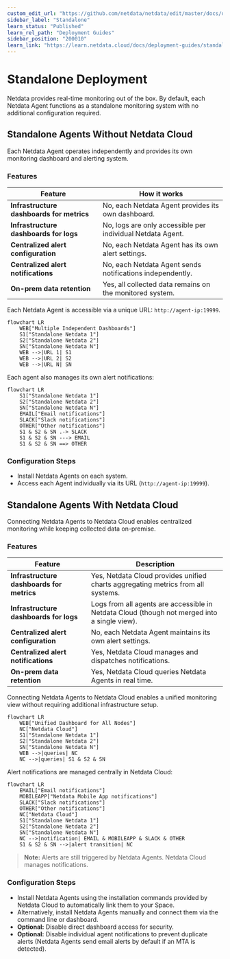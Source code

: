 ```yaml
---
custom_edit_url: "https://github.com/netdata/netdata/edit/master/docs/deployment-guides/standalone-deployment.md"
sidebar_label: "Standalone"
learn_status: "Published"
learn_rel_path: "Deployment Guides"
sidebar_position: "200010"
learn_link: "https://learn.netdata.cloud/docs/deployment-guides/standalone"
---
```


# Standalone Deployment

Netdata provides real-time monitoring out of the box. By default, each Netdata Agent functions as a standalone monitoring system with no additional configuration required.

## Standalone Agents Without Netdata Cloud

Each Netdata Agent operates independently and provides its own monitoring dashboard and alerting system.

### Features

| Feature | How it works |
|---------|-------------|
| **Infrastructure dashboards for metrics** | No, each Netdata Agent provides its own dashboard. |
| **Infrastructure dashboards for logs** | No, logs are only accessible per individual Netdata Agent. |
| **Centralized alert configuration** | No, each Netdata Agent has its own alert settings. |
| **Centralized alert notifications** | No, each Netdata Agent sends notifications independently. |
| **On-prem data retention** | Yes, all collected data remains on the monitored system. |

Each Netdata Agent is accessible via a unique URL: `http://agent-ip:19999`.

```mermaid
flowchart LR
    WEB["Multiple Independent Dashboards"]
    S1["Standalone Netdata 1"]
    S2["Standalone Netdata 2"]
    SN["Standalone Netdata N"]
    WEB -->|URL 1| S1
    WEB -->|URL 2| S2
    WEB -->|URL N| SN
```

Each agent also manages its own alert notifications:

```mermaid
flowchart LR
    S1["Standalone Netdata 1"]
    S2["Standalone Netdata 2"]
    SN["Standalone Netdata N"]
    EMAIL["Email notifications"]
    SLACK["Slack notifications"]
    OTHER["Other notifications"]
    S1 & S2 & SN .-> SLACK
    S1 & S2 & SN ---> EMAIL
    S1 & S2 & SN ==> OTHER
```

### Configuration Steps

- Install Netdata Agents on each system.
- Access each Agent individually via its URL (`http://agent-ip:19999`).

## Standalone Agents With Netdata Cloud

Connecting Netdata Agents to Netdata Cloud enables centralized monitoring while keeping collected data on-premise.

### Features

| Feature | Description |
|---------|-------------|
| **Infrastructure dashboards for metrics** | Yes, Netdata Cloud provides unified charts aggregating metrics from all systems. |
| **Infrastructure dashboards for logs** | Logs from all agents are accessible in Netdata Cloud (though not merged into a single view). |
| **Centralized alert configuration** | No, each Netdata Agent maintains its own alert settings. |
| **Centralized alert notifications** | Yes, Netdata Cloud manages and dispatches notifications. |
| **On-prem data retention** | Yes, Netdata Cloud queries Netdata Agents in real time. |

Connecting Netdata Agents to Netdata Cloud enables a unified monitoring view without requiring additional infrastructure setup.

```mermaid
flowchart LR
    WEB["Unified Dashboard for All Nodes"]
    NC["Netdata Cloud"]
    S1["Standalone Netdata 1"]
    S2["Standalone Netdata 2"]
    SN["Standalone Netdata N"]
    WEB -->|queries| NC
    NC -->|queries| S1 & S2 & SN
```

Alert notifications are managed centrally in Netdata Cloud:

```mermaid
flowchart LR
    EMAIL["Email notifications"]
    MOBILEAPP["Netdata Mobile App notifications"]
    SLACK["Slack notifications"]
    OTHER["Other notifications"]
    NC["Netdata Cloud"]
    S1["Standalone Netdata 1"]
    S2["Standalone Netdata 2"]
    SN["Standalone Netdata N"]
    NC -->|notification| EMAIL & MOBILEAPP & SLACK & OTHER
    S1 & S2 & SN -->|alert transition| NC
```

> **Note:** Alerts are still triggered by Netdata Agents. Netdata Cloud manages notifications.

### Configuration Steps

- Install Netdata Agents using the installation commands provided by Netdata Cloud to automatically link them to your Space.
- Alternatively, install Netdata Agents manually and connect them via the command line or dashboard.
- **Optional:** Disable direct dashboard access for security.
- **Optional:** Disable individual agent notifications to prevent duplicate alerts (Netdata Agents send email alerts by default if an MTA is detected).
